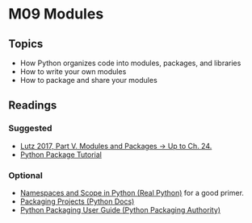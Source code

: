 # M09 Modules

## Topics

- How Python organizes code into modules, packages, and libraries
- How to write your own modules
- How to package and share your modules 

## Readings

### Suggested

* [Lutz 2017, Part V. Modules and Packages &rarr; Up to Ch. 24.](https://learning.oreilly.com/library/view/learning-python-5th/9781449355722/part05.html)
* [Python Package Tutorial](https://python-packaging.readthedocs.io/en/latest/minimal.html)

### Optional 

* [Namespaces and Scope in Python (Real Python)](https://realpython.com/python-namespaces-scope/) for a good primer.
* [Packaging Projects (Python Docs)](https://packaging.python.org/en/latest/tutorials/packaging-projects/)
* [Python Packaging User Guide (Python Packaging Authority)](https://packaging.python.org/en/latest/overview/)